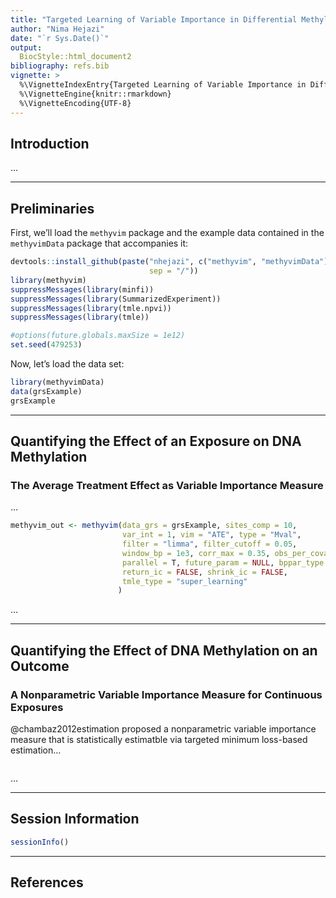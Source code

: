 ```yaml
---
title: "Targeted Learning of Variable Importance in Differential Methylation"
author: "Nima Hejazi"
date: "`r Sys.Date()`"
output:
  BiocStyle::html_document2
bibliography: refs.bib
vignette: >
  %\VignetteIndexEntry{Targeted Learning of Variable Importance in Differential Methylation}
  %\VignetteEngine{knitr::rmarkdown}
  %\VignetteEncoding{UTF-8}
---
```


## Introduction

...

---

## Preliminaries

First, we'll load the `methyvim` package and the example data contained in the
`methyvimData` package that accompanies it:

```r
devtools::install_github(paste("nhejazi", c("methyvim", "methyvimData"),
                               sep = "/"))
library(methyvim)
suppressMessages(library(minfi))
suppressMessages(library(SummarizedExperiment))
suppressMessages(library(tmle.npvi))
suppressMessages(library(tmle))
```

```r
#options(future.globals.maxSize = 1e12)
set.seed(479253)
```

Now, let's load the data set:

```r
library(methyvimData)
data(grsExample)
grsExample
```

---

## Quantifying the Effect of an Exposure on DNA Methylation

### The Average Treatment Effect as Variable Importance Measure

...

```r
methyvim_out <- methyvim(data_grs = grsExample, sites_comp = 10,
                         var_int = 1, vim = "ATE", type = "Mval",
                         filter = "limma", filter_cutoff = 0.05,
                         window_bp = 1e3, corr_max = 0.35, obs_per_covar = 15,
                         parallel = T, future_param = NULL, bppar_type = NULL,
                         return_ic = FALSE, shrink_ic = FALSE,
                         tmle_type = "super_learning"
                        )
```

...

---

## Quantifying the Effect of DNA Methylation on an Outcome

### A Nonparametric Variable Importance Measure for Continuous Exposures

@chambaz2012estimation proposed a nonparametric variable importance measure that
is statistically estimatble via targeted minimum loss-based estimation...

```r
```

...

---

## Session Information

```r
sessionInfo()
```

---

## References
